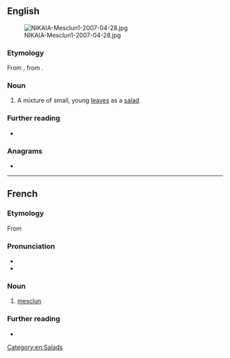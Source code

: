 ==English==
[[File:NIKAIA-Mesclun1-2007-04-28.jpg|thumb]]

===Etymology===
From {{bor|en|fr|mesclun}}, from {{der|en|oc|-}}.

===Noun===
{{en-noun}}

# A mixture of small, young [[leaf|leaves]] as a [[salad]]

===Further reading===
* {{pedia}}

===Anagrams===
* {{anagrams|en|a=celmnsu|culmens}}

[[Category:en:Salads]]

----

==French==

===Etymology===
From {{bor|fr|oc|mesclum||mixture}}

===Pronunciation===
* {{fr-IPA}}
* {{audio|fr|LL-Q150 (fra)-X-Javier-mesclun.wav|Audio}}

===Noun===
{{fr-noun|m}}

# [[#English|mesclun]]

===Further reading===
* {{pedia|lang=fr}}

{{C|fr|Foods}}